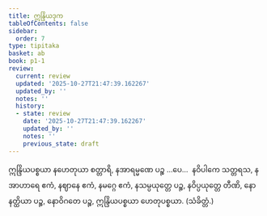 ```yaml
---
title: ဣန္ဒြိယဒုက
tableOfContents: false
sidebar:
  order: 7
type: tipitaka
basket: ab
book: p1-1
review:
  current: review
  updated: '2025-10-27T21:47:39.162267'
  updated_by: ''
  notes: ''
  history:
  - state: review
    date: '2025-10-27T21:47:39.162267'
    updated_by: ''
    notes: ''
    previous_state: draft
---
```



<ReviewStatus review={frontmatter.review} showDetails={true} />

<HypothesisAnnotation frontmatter={frontmatter} />

<DynamicBreadcrumb />

<Division number="174" book="p1-1" e="ch" v="36" p="53">

<Paragraph number="611" book="p1-1">
ဣန္ဒြိယပစ္စယာ နဟေတုယာ စတ္တာရိ, နအာရမ္မဏေ ပဉ္စ …ပေ…  နဝိပါကေ သတ္တရသ, နအာဟာရေ ဧကံ, နဈာနေ ဧကံ, နမဂ္ဂေ ဧကံ, နသမ္ပယုတ္တေ ပဉ္စ, နဝိပ္ပယုတ္တေ တီဏိ, နောနတ္ထိယာ ပဉ္စ, နောဝိဂတေ ပဉ္စ, ဣန္ဒြိယပစ္စယာ ဟေတုပစ္စယာ. (သံခိတ္တံ.)
</Paragraph>
</Division>